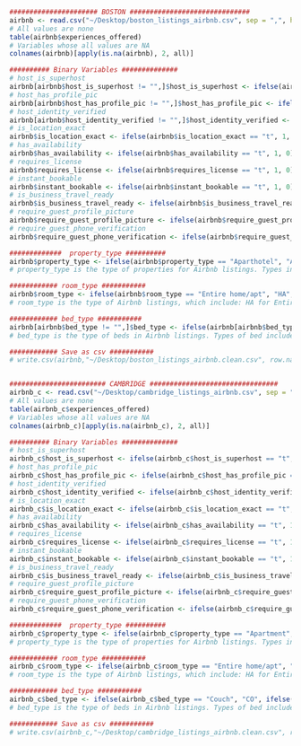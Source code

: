 

```r
###################### BOSTON ##############################
airbnb <- read.csv("~/Desktop/boston_listings_airbnb.csv", sep = ",", header = TRUE, stringsAsFactors=FALSE)
# All values are none
table(airbnb$experiences_offered)
# Variables whose all values are NA
colnames(airbnb)[apply(is.na(airbnb), 2, all)]

########## Binary Variables ##############
# host_is_superhost
airbnb[airbnb$host_is_superhost != "",]$host_is_superhost <- ifelse(airbnb[airbnb$host_is_superhost != "",]$host_is_superhost == "t", 1, 0)
# host_has_profile_pic
airbnb[airbnb$host_has_profile_pic != "",]$host_has_profile_pic <- ifelse(airbnb[airbnb$host_has_profile_pic != "",]$host_has_profile_pic == "t", 1, 0)
# host_identity_verified
airbnb[airbnb$host_identity_verified != "",]$host_identity_verified <- ifelse(airbnb[airbnb$host_identity_verified != "",]$host_identity_verified == "t", 1, 0)
# is_location_exact
airbnb$is_location_exact <- ifelse(airbnb$is_location_exact == "t", 1, 0)
# has_availability
airbnb$has_availability <- ifelse(airbnb$has_availability == "t", 1, 0)
# requires_license
airbnb$requires_license <- ifelse(airbnb$requires_license == "t", 1, 0)
# instant_bookable
airbnb$instant_bookable <- ifelse(airbnb$instant_bookable == "t", 1, 0)
# is_business_travel_ready
airbnb$is_business_travel_ready <- ifelse(airbnb$is_business_travel_ready == "t", 1, 0)
# require_guest_profile_picture
airbnb$require_guest_profile_picture <- ifelse(airbnb$require_guest_profile_picture == "t", 1, 0)
# require_guest_phone_verification
airbnb$require_guest_phone_verification <- ifelse(airbnb$require_guest_phone_verification == "t", 1, 0)

#############  property_type ##########
airbnb$property_type <- ifelse(airbnb$property_type == "Aparthotel", "AH", ifelse(airbnb$property_type == "Apartment", "APT", ifelse(airbnb$property_type == "Barn", "BA", ifelse(airbnb$property_type == "Bed and breakfast", "BB", ifelse(airbnb$property_type == "Boat", "BO", ifelse(airbnb$property_type == "Boutique hotel", "BH", ifelse(airbnb$property_type == "Bungalow", "BU", ifelse(airbnb$property_type == "Castle", "CSL", ifelse(airbnb$property_type == "Condominium", "CND", ifelse(airbnb$property_type == "Cottage", "COT", ifelse(airbnb$property_type == "Guest suite", "GS", ifelse(airbnb$property_type == "Guesthouse", "GH", ifelse(airbnb$property_type == "Hostel", "HSL", ifelse(airbnb$property_type == "Hotel", "HTL", ifelse(airbnb$property_type == "House", "HSE", ifelse(airbnb$property_type == "Houseboat", "HB", ifelse(airbnb$property_type == "In-law", "IL", ifelse(airbnb$property_type == "Loft", "LO", ifelse(airbnb$property_type == "Other", "O", ifelse(airbnb$property_type == "Serviced apartment", "SA", ifelse(airbnb$property_type == "Townhouse", "TH", ifelse(airbnb$property_type == "Villa", "V", 0))))))))))))))))))))))
# property_type is the type of properties for Airbnb listings. Types include: AH for Aparthotel, APT for Apartment, BA for Barn, BB for Bed and breakfast, BO for Boat, BH for Boutique hotel, BU for Bungalow, CSL for Castle, CND for Condominium, COT for Cottage, GS for Guest suite, GH for Guesthouse, HSL for Hostel, HTL for Hotel, HSE for House, HB for Houseboat, IL for In-law, LO for Loft, O for Other, SA for Serviced apartment, TH for Townhouse, and V for Villa.

############ room_type ###########
airbnb$room_type <- ifelse(airbnb$room_type == "Entire home/apt", "HA", ifelse(airbnb$room_type == "Hotel room", "HR", ifelse(airbnb$room_type == "Private room", "PR", ifelse(airbnb$room_type == "Shared room", "SR", 0))))
# room_type is the type of Airbnb listings, which include: HA for Entire home/apt, HR for Hotel room, PR for Private room, and SR for Shared room.

############ bed_type ###########
airbnb[airbnb$bed_type != "",]$bed_type <- ifelse(airbnb[airbnb$bed_type != "",]$bed_type == "Airbed", "AB", ifelse(airbnb[airbnb$bed_type != "",]$bed_type == "Couch", "CO", ifelse(airbnb[airbnb$bed_type != "",]$bed_type == "Futon", "FU", ifelse(airbnb[airbnb$bed_type != "",]$bed_type == "Pull-out Sofa", "POS", ifelse(airbnb[airbnb$bed_type != "",]$bed_type == "Real Bed", "RB", 0)))))
# bed_type is the type of beds in Airbnb listings. Types of bed include: AB for Airbed, CO for Couch, FU for Futon, POS for Pull-out Sofa, and RB for Real Bed.

############ Save as csv ###########
# write.csv(airbnb,"~/Desktop/boston_listings_airbnb.clean.csv", row.names = FALSE)


######################## CAMBRIDGE ################################
airbnb_c <- read.csv("~/Desktop/cambridge_listings_airbnb.csv", sep = ",", header = TRUE, stringsAsFactors=FALSE)
# All values are none
table(airbnb_c$experiences_offered)
# Variables whose all values are NA
colnames(airbnb_c)[apply(is.na(airbnb_c), 2, all)]

########## Binary Variables ##############
# host_is_superhost
airbnb_c$host_is_superhost <- ifelse(airbnb_c$host_is_superhost == "t", 1, 0)
# host_has_profile_pic
airbnb_c$host_has_profile_pic <- ifelse(airbnb_c$host_has_profile_pic == "t", 1, 0)
# host_identity_verified
airbnb_c$host_identity_verified <- ifelse(airbnb_c$host_identity_verified == "t", 1, 0)
# is_location_exact
airbnb_c$is_location_exact <- ifelse(airbnb_c$is_location_exact == "t", 1, 0)
# has_availability
airbnb_c$has_availability <- ifelse(airbnb_c$has_availability == "t", 1, 0)
# requires_license
airbnb_c$requires_license <- ifelse(airbnb_c$requires_license == "t", 1, 0)
# instant_bookable
airbnb_c$instant_bookable <- ifelse(airbnb_c$instant_bookable == "t", 1, 0)
# is_business_travel_ready
airbnb_c$is_business_travel_ready <- ifelse(airbnb_c$is_business_travel_ready == "t", 1, 0)
# require_guest_profile_picture
airbnb_c$require_guest_profile_picture <- ifelse(airbnb_c$require_guest_profile_picture == "t", 1, 0)
# require_guest_phone_verification
airbnb_c$require_guest_phone_verification <- ifelse(airbnb_c$require_guest_phone_verification == "t", 1, 0)

#############  property_type ##########
airbnb_c$property_type <- ifelse(airbnb_c$property_type == "Apartment", "APT", ifelse(airbnb_c$property_type == "Bed and breakfast", "BB", ifelse(airbnb_c$property_type == "Bungalow", "BU", ifelse(airbnb_c$property_type == "Cabin", "CA", ifelse(airbnb_c$property_type == "Condominium", "CND", ifelse(airbnb_c$property_type == "Cottage", "COT", ifelse(airbnb_c$property_type == "Guest suite", "GS", ifelse(airbnb_c$property_type == "Guesthouse", "GH", ifelse(airbnb_c$property_type == "House", "HSE", ifelse(airbnb_c$property_type == "Loft", "LO", ifelse(airbnb_c$property_type == "Other", "O", ifelse(airbnb_c$property_type == "Serviced apartment", "SA", ifelse(airbnb_c$property_type == "Townhouse", "TH", ifelse(airbnb_c$property_type == "Villa", "V", 0))))))))))))))
# property_type is the type of properties for Airbnb listings. Types include: APT for Apartment, BB for Bed and breakfast, BU for Bungalow, CA for Cabin, CND for Condominium, COT for Cottage, GS for Guest suite, GH for Guesthouse, HSE for House, LO for Loft, O for Other, SA for Serviced apartment, TH for Townhouse, and V for Villa.

############ room_type ###########
airbnb_c$room_type <- ifelse(airbnb_c$room_type == "Entire home/apt", "HA", ifelse(airbnb_c$room_type == "Private room", "PR", ifelse(airbnb_c$room_type == "Shared room", "SR", 0)))
# room_type is the type of Airbnb listings, which include: HA for Entire home/apt, PR for Private room, and SR for Shared room.

############ bed_type ###########
airbnb_c$bed_type <- ifelse(airbnb_c$bed_type == "Couch", "CO", ifelse(airbnb_c$bed_type == "Futon", "FU", ifelse(airbnb_c$bed_type == "Pull-out Sofa", "POS", ifelse(airbnb_c$bed_type == "Real Bed", "RB", 0))))
# bed_type is the type of beds in Airbnb listings. Types of bed include: CO for Couch, FU for Futon, POS for Pull-out Sofa, and RB for Real Bed.

############ Save as csv ###########
# write.csv(airbnb_c,"~/Desktop/cambridge_listings_airbnb.clean.csv", row.names = FALSE)
```










